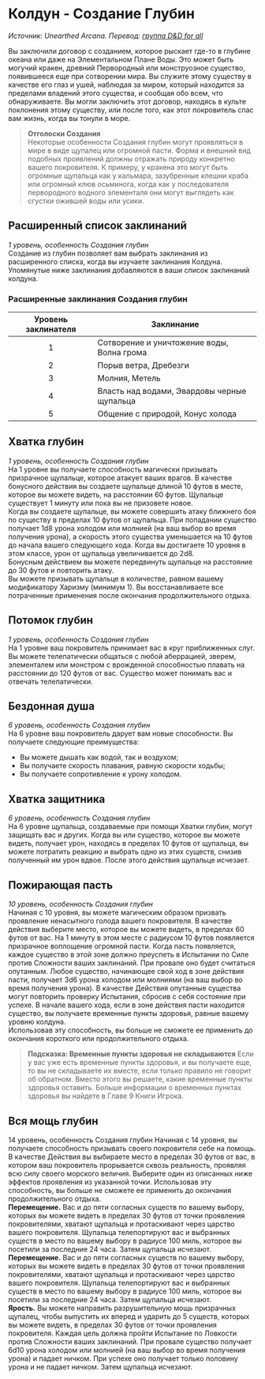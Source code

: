 # Колдун - Создание Глубин
_Источник: Unearthed Arcana. Перевод: [группа D&D for all](https://vk.com/dnd_for_all)_

Вы заключили договор с созданием, которое рыскает где-то в глубине океана или даже на
Элементальном Плане Воды. Это может быть могучий кракен, древний Первородный или монструозное существо, появившееся еще при
сотворении мира. Вы служите этому существу в качестве его глаз и ушей, наблюдая за миром, который находится за пределами
владений этого существа, и сообщая обо всем, что обнаруживаете. Вы могли заключить этот договор, находясь в культе
поклонения этому существу, или после того, как этот покровитель спас вам жизнь, когда вы тонули в море.

> **Отголоски Создания**  
  Некоторые особенности Создания глубин могут проявляться в мире в виде щупалец или огромной
  пасти. Форма и внешний вид подобных проявлений должны отражать природу конкретно вашего
  покровителя. К примеру, у кракена это могут быть огромные щупальца как у кальмара, зазубренные
  клешни краба или огромный клюв осьминога, когда как у последователя первородного водного
  элементаля они могут выглядеть как сгустки ожившей воды или усики.

## Расширенный список заклинаний
_1 уровень, особенность Создания глубин_  
Создание из глубин позволяет вам выбрать заклинания из расширенного списка, когда вы
изучаете заклинания Колдуна. Упомянутые ниже заклинания добавляются в ваши список заклинаний колдуна.

### Расширенные заклинания Создания глубин
| Уровень заклинателя |                 Заклинание                 |
|:-------------------:|--------------------------------------------|
|           1         | Сотворение и уничтожение воды, Волна грома |
|           2         | Порыв ветра, Дребезги                      |
|           3         | Молния, Метель                             |
|           4         | Власть над водами, Эвардовы черные щупальца|
|           5         | Общение с природой, Конус холода           |

## Хватка глубин
_1 уровень, особенность Создания глубин_  
На 1 уровне вы получаете способность магически призывать призрачное щупальце, которое атакует
ваших врагов. В качестве бонусного действия вы создаете щупальце длиной 10 футов в месте, которое
вы можете видеть, на расстоянии 60 футов. Щупальце существует 1 минуту или пока вы не 
призовете новое.  
Когда вы создаете щупальце, вы можете совершить атаку ближнего боя по существу в
пределах 10 футов от щупальца. При попадании существо получает 1d8 урона холодом или молнией
(на ваш выбор во время получения урона), а скорость этого существа уменьшается на 10 футов до начала
вашего следующего хода. Когда вы достигаете 10 уровня в этом классе, урон от щупальца
увеличивается до 2d8.  
Бонусным действием вы можете передвинуть щупальце на расстояние до 30 футов и повторить атаку.  
Вы можете призывать щупальце в количестве, равном вашему модификатору Харизму (минимум 1).
Вы восстанавливаете все потраченные применения после окончания продолжительного отдыха. 

## Потомок глубин
_1 уровень, особенность Создания глубин_  
На 1 уровне ваш покровитель принимает вас в круг
приближенных слуг. Вы можете телепатически
общаться с любой аберрацией, зверем, элементалем
или монстром с врожденной способностью плавать
на расстоянии до 120 футов от вас. Существо
может понимать вас и отвечать телепатически.

## Бездонная душа
_6 уровень, особенность Создания глубин_  
На 6 уровне ваш покровитель дарует вам новые
способности. Вы получаете следующие преимущества:
- Вы можете дышать как водой, так и воздухом;
- Вы получаете скорость плавания, равную скорости ходьбы;
- Вы получаете сопротивление к урону холодом.

## Хватка защитника
_6 уровень, особенность Создания глубин_  
На 6 уровне щупальца, создаваемые при помощи
Хватки глубин, могут защищать вас и других. Когда вы или существо, которое вы можете видеть,
получает урон, находясь в пределах 10 футов от щупальца, вы можете потратить реакцию и
выбрать одно из этих существ, снизив полученный им урон вдвое. После этого действия щупальце исчезает. 

## Пожирающая пасть
_10 уровень, особенность Создания глубин_  
Начиная с 10 уровня, вы можете магическим образом призвать проявление ненасытного голода
вашего покровителя. В качестве действия выберите место, которое вы можете видеть, в пределах 60
футов от вас. На 1 минуту в этом месте с радиусом 10 футов появляется призрачное воплощение
огромной пасти. Когда пасть появляется, каждое существо в этой зоне должно преуспеть в
Испытании по Силе против Сложности ваших заклинаний. При провале оно будет считаться
опутанным. Любое существо, начинающее свой ход в зоне действия пасти, получает 3d6 урона холодом или молниями
(на ваш выбор во время получения урона). В качестве Действия опутанные существа могут повторить проверку Испытания,
сбросив с себя состояние при успехе. В начале вашего хода, если в зоне действия пасти находится существо, вы
получаете временные пункты здоровья, равные вашему уровню колдуна.  
Использовав эту способность, вы больше не сможете ее применить до окончания короткого или продолжительного отдыха. 

> **Подсказка: Временные пункты здоровья не складываются**
  Если у вас уже есть временные пункты здоровья, и вы получаете еще, то вы не складываете их вместе,
  если только правило не говорит об обратном. Вместо этого вы решаете, какие временные пункты здоровья
  оставить. Больше информации о временных пунктах здоровья вы найдете в Главе 9 Книги Игрока.

## Вся мощь глубин
14 уровень, особенность Создания глубин
Начиная с 14 уровня, вы получаете способность
призывать своего покровителя себе на помощь. В
качестве Действия вы выбираете место в пределах
30 футов от вас, в котором ваш покровитель
прорывается сквозь реальность, проявляя всю силу
своего морского величия. Выберите один из
описанных ниже эффектов проявления из указанной
точки. Использовав эту способность, вы больше не
сможете ее применить до окончания
продолжительного отдыха.  
**Перемещение.** Вас и до пяти согласных существ
по вашему выбору, которых вы можете видеть в
пределах 30 футов от точки проявления
покровителями, хватают щупальца и протаскивают
через царство вашего покровителя. Щупальца
телепортируют вас и выбранных существ в место по
вашему выбору в радиусе 100 миль, которое вы
посетили за последние 24 часа. Затем щупальца
исчезают.  
**Перемещение.** Вас и до пяти согласных существ
по вашему выбору, которых вы можете видеть в
пределах 30 футов от точки проявления
покровителями, хватают щупальца и протаскивают
через царство вашего покровителя. Щупальца
телепортируют вас и выбранных существ в место по
вашему выбору в радиусе 100 миль, которое вы
посетили за последние 24 часа. Затем щупальца исчезают.  
**Ярость.** Вы можете направить разрушительную
мощь призрачных щупалец, чтобы выпустить их
вперед и ударить до 5 существ, которых вы можете
видеть, в пределах 30 футов от точки проявления
покровителя. Каждая цель должна пройти
Испытание по Ловкости против Сложности ваших
заклинаний. При провале существо получает 6d10
урона холодом или молнией (на ваш выбор во время
получения урона) и падает ничком. При успехе оно
получает только половину урона и не падает ничком.
Затем щупальца исчезают.  